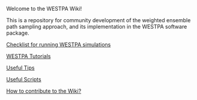 Welcome to the WESTPA Wiki!

This is a repository for community development of the weighted ensemble path sampling approach, and its implementation in the WESTPA software package.

[[Checklist|Checklist for running WESTPA simulations]]

[[WESTPA Tutorials|WESTPA Tutorials]]

[[Useful Tips|Useful Tips]]

[[Useful Scripts|Useful Scripts]]

[[How to contribute to the Wiki?]]